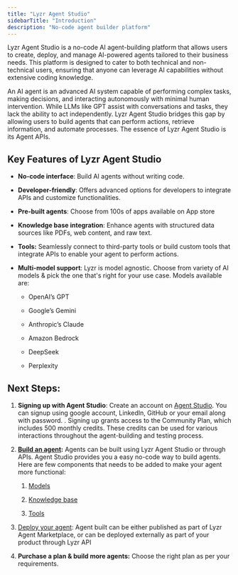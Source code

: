 ```yaml
---
title: "Lyzr Agent Studio"
sidebarTitle: "Introduction"
description: "No-code agent builder platform"
---
```


Lyzr Agent Studio is a no-code AI agent-building platform that allows users to create, deploy, and manage AI-powered agents tailored to their business needs. This platform is designed to cater to both technical and non-technical users, ensuring that anyone can leverage AI capabilities without extensive coding knowledge.

An AI agent is an advanced AI system capable of performing complex tasks, making decisions, and interacting autonomously with minimal human intervention. While LLMs like GPT assist with conversations and tasks, they lack the ability to act independently. Lyzr Agent Studio bridges this gap by allowing users to build agents that can perform actions, retrieve information, and automate processes. The essence of Lyzr Agent Studio is its Agent APIs.

## Key Features of Lyzr Agent Studio

* **No-code interface**: Build AI agents without writing code.

* **Developer-friendly**: Offers advanced options for developers to integrate APIs and customize functionalities.

* **Pre-built agents**: Choose from 100s of apps available on App store

* **Knowledge base integration**: Enhance agents with structured data sources like PDFs, web content, and raw text.

* **Tools:** Seamlessly connect to third-party tools or build custom tools that integrate APIs to enable your agent to perform actions.

* **Multi-model support**: Lyzr is model agnostic. Choose from variety of AI models & pick the one that's right for your use case. Models available are:

  * OpenAI’s GPT

  * Google’s Gemini

  * Anthropic’s Claude

  * Amazon Bedrock

  * DeepSeek

  * Perplexity

## Next Steps:

1. **Signing up with Agent Studio**: Create an account on [Agent Studio](https://studio.lyzr.ai/). You can signup using google account, LinkedIn, GitHub or your email along with password. . Signing up grants access to the Community Plan, which includes 500 monthly credits. These credits can be used for various interactions throughout the agent-building and testing process.

2. [**Build an agent**](https://docs.lyzr.ai/agent-studio/agent-building)**:** Agents can be built using Lyzr Agent Studio or through APIs. Agent Studio provides you a easy no-code way to build agents. Here are few components that needs to be added to make your agent more functional:

   1. [Models](https://docs.lyzr.ai/agent-studio/models)

   2. [Knowledge base](https://docs.lyzr.ai/agent-studio/knowledge-base)

   3. [Tools](https://docs.lyzr.ai/agent-studio/tools)

3. [Deploy your agent](https://docs.lyzr.ai/agent-studio/publishing_deployment): Agent built can be either published as part of Lyzr Agent Marketplace, or can be deployed externally as part of your product through Lyzr API

4. **Purchase a plan & build more agents:** Choose the right plan as per your requirements.